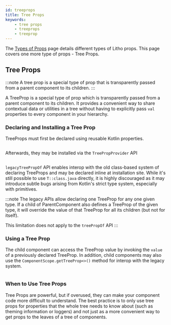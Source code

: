 ```yaml
---
id: treeprops
title: Tree Props
keywords:
    - tree props
    - treeprops
    - treeprop
---
```


The [Types of Props](props.mdx) page details different types of Litho props. This page covers one more type of props - Tree Props.

## Tree Props

:::note
A tree prop is a special type of prop that is transparently passed from a parent component to its children.
:::

A TreeProp is a special type of prop which is transparently passed from a parent component to its children. It provides a convenient way to share contextual data or utilities in a tree without having to explicitly pass `val` properties to every component in your hierarchy.

### Declaring and Installing a Tree Prop

TreeProps must first be declared using reusable Kotlin properties.

```kotlin file=sample/src/main/java/com/facebook/samples/litho/kotlin/treeprops/TreePropsExampleComponent.kt start=declaring_tree_prop_recommended_start end=declaring_tree_prop_recommended_end
```

Afterwards, they may be installed via the `TreePropProvider` API

```kotlin file=sample/src/main/java/com/facebook/samples/litho/kotlin/treeprops/TreePropsExampleComponent.kt start=declaring_tree_prop_start end=declaring_tree_prop_end
```

`legacyTreePropOf` API enables interop with the old class-based system of declaring TreeProps and may be declared inline at installation site.
While it's still possible to use `T::class.java` directly, it is highly discouraged as it may introduce subtle bugs arising from Kotlin's strict type system, especially with primitives.

:::note
The legacy APIs allow declaring one TreeProp for any one given type. If a child of ParentComponent also defines a TreeProp of the given type, it will override the value of that TreeProp for all its children (but not for itself).

This limitation does not apply to the `treePropOf` API
:::

### Using a Tree Prop

The child component can access the TreeProp value by invoking the `value` of a previously declared TreeProp. In addition, child components may also use the `ComponentScope.getTreeProp<>()` method for interop with the legacy system.

```kotlin file=sample/src/main/java/com/facebook/samples/litho/kotlin/treeprops/TreePropsChildComponent.kt start=using_tree_prop_start end=using_tree_prop_end
```

### When to Use Tree Props

Tree Props are powerful, but if overused, they can make your component code more difficult to understand. The best practice is to only use tree props for properties that the whole tree needs to know about (such as theming information or loggers) and not just as a more convenient way to get props to the leaves of a tree of components.
